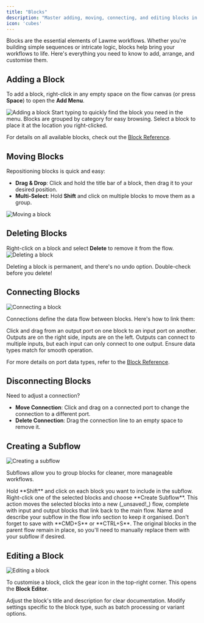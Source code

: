 ```yaml
---
title: "Blocks"
description: "Master adding, moving, connecting, and editing blocks in Lawme workflows"
icon: 'cubes'
---
```



Blocks are the essential elements of Lawme workflows. Whether you're building simple sequences or intricate logic, blocks help bring your workflows to life. Here's everything you need to know to add, arrange, and customise them.

## Adding a Block

To add a block, right-click in any empty space on the flow canvas (or press **Space**) to open the **Add Menu**.

<Frame>
  <img src="/snippets/block_add.gif" alt="Adding a block" />
</Frame>

<CardGroup cols={2}>
  <Card title="Search & Select">
    Start typing to quickly find the block you need in the menu.
  </Card>
  <Card title="Organised by Category">
    Blocks are grouped by category for easy browsing. Select a block to place it at the location you right-clicked.
  </Card>
</CardGroup>

For details on all available blocks, check out the [Block Reference](../../block-reference).

## Moving Blocks

Repositioning blocks is quick and easy:

- **Drag & Drop**: Click and hold the title bar of a block, then drag it to your desired position.
- **Multi-Select**: Hold **Shift** and click on multiple blocks to move them as a group.

![Moving a block](/snippets/block_move.gif)

## Deleting Blocks

Right-click on a block and select **Delete** to remove it from the flow.
![Deleting a block](/snippets/block_delete.gif)

<Callout type="warning">
  Deleting a block is permanent, and there's no undo option. Double-check before you delete!
</Callout>

## Connecting Blocks

![Connecting a block](/snippets/block_connect.gif)

Connections define the data flow between blocks. Here's how to link them:

<CardGroup cols={2}>
  <Card title="Create Connections">
    Click and drag from an output port on one block to an input port on another. Outputs are on the right side, inputs are on the left.
  </Card>
  <Card title="Port Rules">
    Outputs can connect to multiple inputs, but each input can only connect to one output. Ensure data types match for smooth operation.
  </Card>
</CardGroup>

For more details on port data types, refer to the [Block Reference](../../block-reference).

## Disconnecting Blocks

Need to adjust a connection? 

- **Move Connection**: Click and drag on a connected port to change the connection to a different port.
- **Delete Connection**: Drag the connection line to an empty space to remove it.

## Creating a Subflow

![Creating a subflow](/snippets/block_create_subflow.gif)

Subflows allow you to group blocks for cleaner, more manageable workflows.

<Steps>
  <Step title="Select Blocks">
    Hold **Shift** and click on each block you want to include in the subflow.
  </Step>
  <Step title="Create Subflow">
    Right-click one of the selected blocks and choose **Create Subflow**. This action moves the selected blocks into a new (_unsaved!_) flow, complete with input and output blocks that link back to the main flow.
  </Step>
</Steps>

<Tip>
  Name and describe your subflow in the flow info section to keep it organised. Don't forget to save with **CMD+S** or **CTRL+S**.
</Tip>

<Note>
  The original blocks in the parent flow remain in place, so you'll need to manually replace them with your subflow if desired.
</Note>

## Editing a Block

![Editing a block](/snippets/block_edit.gif)

To customise a block, click the gear icon in the top-right corner. This opens the **Block Editor**.

<CardGroup cols={2}>
  <Card title="Edit Block Details">
    Adjust the block's title and description for clear documentation.
  </Card>
  <Card title="Fine-Tune Settings">
    Modify settings specific to the block type, such as batch processing or variant options.
  </Card>
</CardGroup>